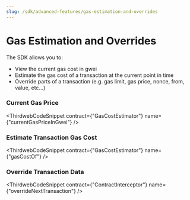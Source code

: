 ```yaml
---
slug: /sdk/advanced-features/gas-estimation-and-overrides
---
```



# Gas Estimation and Overrides

The SDK allows you to:

- View the current gas cost in gwei
- Estimate the gas cost of a transaction at the current point in time
- Override parts of a transaction (e.g. gas limit, gas price, nonce, from, value, etc...)

### Current Gas Price

<ThirdwebCodeSnippet
  contract={"GasCostEstimator"}
  name={"currentGasPriceInGwei"}
/>

### Estimate Transaction Gas Cost

<ThirdwebCodeSnippet contract={"GasCostEstimator"} name={"gasCostOf"} />

### Override Transaction Data

<ThirdwebCodeSnippet
  contract={"ContractInterceptor"}
  name={"overrideNextTransaction"}
/>
